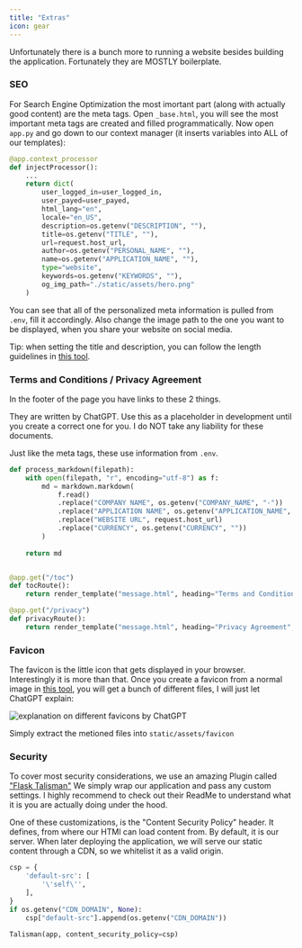 ```yaml
---
title: "Extras"
icon: gear
---
```


Unfortunately there is a bunch more to running a website besides building the application.
Fortunately they are MOSTLY boilerplate.

### SEO
For Search Engine Optimization the most imortant part (along with actually good content) are the meta tags. Open
``_base.html``, you will see the most important meta tags are created and filled programmatically.
Now open ``app.py`` and go down to our context manager (it inserts variables into ALL of our templates):

```python app.py
@app.context_processor
def injectProcessor():
    ...
    return dict(
        user_logged_in=user_logged_in, 
        user_payed=user_payed,
        html_lang="en",
        locale="en_US",
        description=os.getenv("DESCRIPTION", ""),
        title=os.getenv("TITLE", ""),
        url=request.host_url,
        author=os.getenv("PERSONAL_NAME", ""),
        name=os.getenv("APPLICATION_NAME", ""),
        type="website",
        keywords=os.getenv("KEYWORDS", ""),
        og_img_path="./static/assets/hero.png"
    )
```

You can see that all of the personalized meta information is pulled from ``.env``, fill it accordingly. 
Also change the image path to the one you want to be displayed, when you share your website on social media.

Tip: when setting the title and description, you can follow the length guidelines in [this tool](https://rankmath.com/tools/meta-tag-analyzer/).

### Terms and Conditions / Privacy Agreement
In the footer of the page you have links to these 2 things. 

They are written by ChatGPT. Use this as a placeholder
in development until you create a correct one for you. I do NOT take any liability for these documents.

Just like the meta tags, these use information from `.env`.

```python app.py
def process_markdown(filepath):
    with open(filepath, "r", encoding="utf-8") as f:
        md = markdown.markdown(
            f.read()
            .replace("COMPANY NAME", os.getenv("COMPANY_NAME", "-"))
            .replace("APPLICATION NAME", os.getenv("APPLICATION_NAME", "-"))
            .replace("WEBSITE URL", request.host_url)
            .replace("CURRENCY", os.getenv("CURRENCY", ""))
        )
    
    return md


@app.get("/toc")
def tocRoute():
    return render_template("message.html", heading="Terms and Conditions", body=process_markdown("./static/texts/toc.md"))

@app.get("/privacy")
def privacyRoute():
    return render_template("message.html", heading="Privacy Agreement", body=process_markdown("./static/texts/privacy.md"))
```

### Favicon
The favicon is the little icon that gets displayed in your browser. Interestingly it is more than that.
Once you create a favicon from a normal image in [this tool](https://favicon.io/favicon-converter/), you will
get a bunch of different files, I will just let ChatGPT explain:

<img src="../images/favicon-gpt.png" alt="explanation on different favicons by ChatGPT"/>

Simply extract the metioned files into ``static/assets/favicon``    


### Security
To cover most security considerations, we use an amazing Plugin called ["Flask Talisman"](https://github.com/GoogleCloudPlatform/flask-talisman)
We simply wrap our application and pass any custom settings. I highly recommend to check out their ReadMe to
understand what it is you are actually doing under the hood.

One of these customizations, is the "Content Security Policy" header. It defines, from where our HTMl can load
content from. By default, it is our server. When later deploying the application, we will serve our static
content through a CDN, so we whitelist it as a valid origin.

```python app.py
csp = {
    'default-src': [
        '\'self\'',
    ],
}
if os.getenv("CDN_DOMAIN", None):
    csp["default-src"].append(os.getenv("CDN_DOMAIN"))

Talisman(app, content_security_policy=csp)
```
